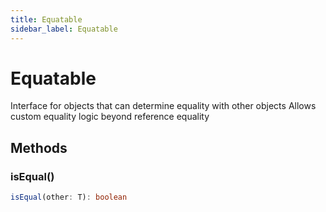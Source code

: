 ```yaml
---
title: Equatable
sidebar_label: Equatable
---
```


# Equatable

Interface for objects that can determine equality with other objects
Allows custom equality logic beyond reference equality

## Methods

### isEqual()

```typescript
isEqual(other: T): boolean
```

